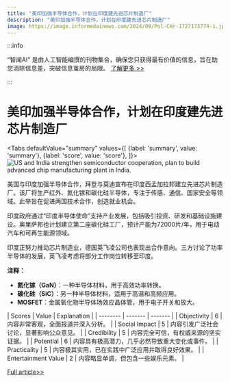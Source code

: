 ```yaml
---
title: "美印加强半导体合作，计划在印度建先进芯片制造厂"
description: "美印加强半导体合作，计划在印度建先进芯片制造厂"
image: https://image.informedainews.com/2024/09/Pol-CHr-1727173774-1.jpg
---
```



:::info

“智闻AI“ 是由人工智能编撰的刊物集合，确保您只获得最有价值的信息，旨在助您消除信息差，突破信息茧房的局限。  [了解更多 >>](/)

:::

# 美印加强半导体合作，计划在印度建先进芯片制造厂


<Tabs
	defaultValue="summary"
	values={[
	{label: 'summary', value: 'summary'},
	{label: 'score', value: 'score'},
]}>
<TabItem value="summary">
<img
  src="https://image.informedainews.com/2024/09/Pol-CHr-1727173774-1.jpg"
  alt="US and India strengthen semiconductor cooperation, plan to build advanced chip manufacturing plant in India."
/>



美国与印度加强半导体合作，拜登与莫迪宣布在印度西孟加拉邦建立先进芯片制造厂。该厂将生产红外、氮化镓和碳化硅半导体，专注于传感、通信、国家安全等领域。此举旨在促进两国技术合作，创造就业机会。

印度政府通过“印度半导体使命”支持产业发展，包括吸引投资、研发和基础设施建设。奥里萨邦也计划建立第二座碳化硅工厂，预计产能为72000片/年，用于电动汽车和可再生能源领域。

印度正努力推动芯片制造业，德国英飞凌公司也表现出合作意向。三方讨论了功率半导体的发展，英飞凌考虑将部分工作岗位转移至印度。

**注释：**
- **氮化镓（GaN）**：一种半导体材料，用于高效功率转换。
- **碳化硅（SiC）**：另一种半导体材料，适用于高温和高频应用。
- **MOSFET**：金属氧化物半导体场效应晶体管，用于电子开关和放大。
</TabItem>
<TabItem value="score">
	| Scores     | Value   | Explanation |
	| -------- | ------- | ------- |
	| Objectivity  | 6    | 内容非常客观，全面报道并深入分析。    |
	| Social Impact | 5     | 内容引发广泛社会讨论，显著影响公众意见。    |
	| Credibility    | 5    | 内容完全可信，有权威来源的坚实证据。    |
	| Potential    | 6    | 内容具有极高潜力，几乎必然导致重大变化或事件。    |
	| Practicality    | 5    | 内容极其实用，已在实践中广泛应用并取得良好效果。    |
	| Entertainment Value    | 2    | 内容略显单调，但包含一些娱乐元素。    |
</TabItem>
</Tabs>

[Full article>>](https://www.cnbeta.com.tw/articles/tech/1446772.htm)
